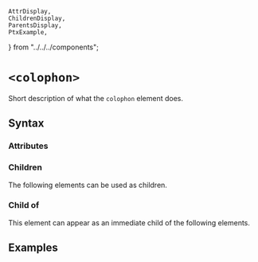    AttrDisplay,
    ChildrenDisplay,
    ParentsDisplay,
    PtxExample,
} from "../../../components";

# `<colophon>`

Short description of what the `colophon` element does.

## Syntax

### Attributes

<AttrDisplay name="colophon" />

### Children

The following elements can be used as children.

<ChildrenDisplay name="colophon" />

### Child of

This element can appear as an immediate child of the following elements.

<ParentsDisplay name="colophon" />

## Examples

    